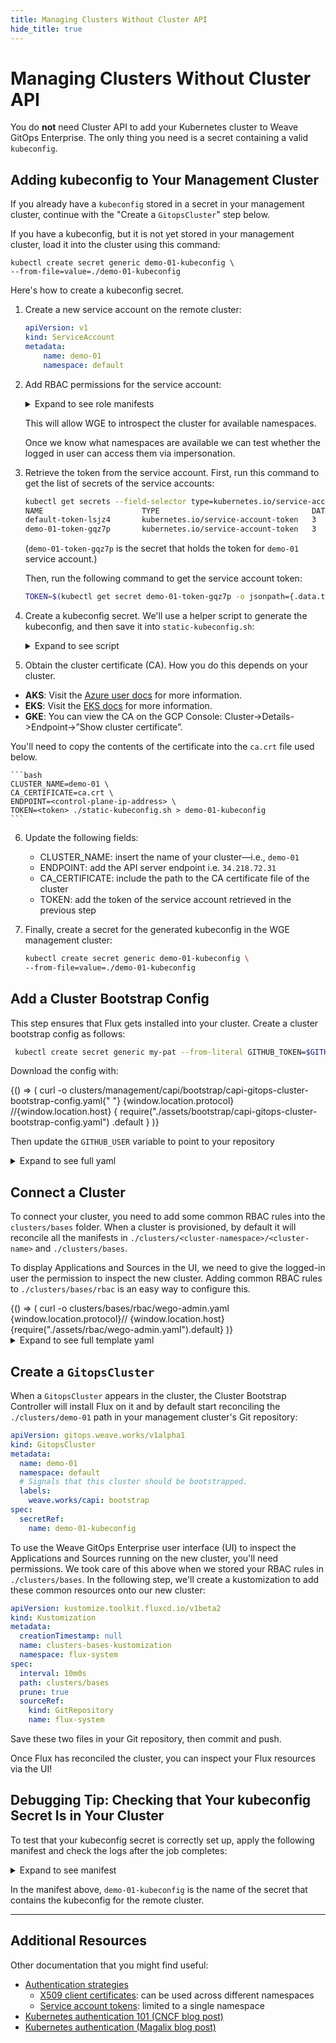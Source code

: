 ```yaml
---
title: Managing Clusters Without Cluster API
hide_title: true
---
```




# Managing Clusters Without Cluster API <TierLabel tiers="Enterprise" />

You do **not** need Cluster API to add your Kubernetes cluster to Weave GitOps Enterprise. The only thing you need is a secret containing a valid `kubeconfig`.


<Tabs groupId="have-a-secret" default>
<TabItem value="existing-kubeconfig-secret" label="Existing kubeconfig">

## Adding kubeconfig to Your Management Cluster

If you already have a `kubeconfig` stored in a secret in your management cluster, continue with the "Create a `GitopsCluster`" step below.

If you have a kubeconfig, but it is not yet stored in your management cluster, load it into the cluster using this command:

```
kubectl create secret generic demo-01-kubeconfig \
--from-file=value=./demo-01-kubeconfig
```

</TabItem>
<TabItem value="service-account-secret" label="How to create a kubeconfig for a ServiceAccount">

Here's how to create a kubeconfig secret.

1. Create a new service account on the remote cluster:

	```yaml
	apiVersion: v1
	kind: ServiceAccount
	metadata:
		name: demo-01
		namespace: default
	```

2. Add RBAC permissions for the service account:

	<details><summary>Expand to see role manifests</summary>

	```yaml
	---
	apiVersion: rbac.authorization.k8s.io/v1
	kind: ClusterRoleBinding
	metadata:
		name: impersonate-user-groups
	subjects:
		- kind: ServiceAccount
			name: wgesa
			namespace: default
	roleRef:
		kind: ClusterRole
		name: user-groups-impersonator
		apiGroup: rbac.authorization.k8s.io
	---
	apiVersion: rbac.authorization.k8s.io/v1
	kind: ClusterRole
	metadata:
		name: user-groups-impersonator
	rules:
		- apiGroups: [""]
			resources: ["users", "groups"]
			verbs: ["impersonate"]
		- apiGroups: [""]
			resources: ["namespaces"]
			verbs: ["get", "list"]
	```

	</details>

	This will allow WGE to introspect the cluster for available namespaces.

	Once we know what namespaces are available we can test whether the logged in user can access them via impersonation.

3. Retrieve the token from the service account. First, run this command to get the list of secrets of the service accounts:

	```bash
	kubectl get secrets --field-selector type=kubernetes.io/service-account-token
	NAME                      TYPE                                  DATA   AGE
	default-token-lsjz4       kubernetes.io/service-account-token   3      13d
	demo-01-token-gqz7p       kubernetes.io/service-account-token   3      99m
	```

	(`demo-01-token-gqz7p` is the secret that holds the token for `demo-01` service account.)

	Then, run the following command to get the service account token:

	```bash
	TOKEN=$(kubectl get secret demo-01-token-gqz7p -o jsonpath={.data.token} | base64 -d)
	```

4. Create a kubeconfig secret. We'll use a helper script to generate the kubeconfig, and then save it into `static-kubeconfig.sh`:

	<details><summary>Expand to see script</summary>

	```bash title="static-kubeconfig.sh"
	#!/bin/bash

	if [[ -z "$CLUSTER_NAME" ]]; then
			echo "Ensure CLUSTER_NAME has been set"
			exit 1
	fi

	if [[ -z "$CA_CERTIFICATE" ]]; then
			echo "Ensure CA_CERTIFICATE has been set to the path of the CA certificate"
			exit 1
	fi

	if [[ -z "$ENDPOINT" ]]; then
			echo "Ensure ENDPOINT has been set"
			exit 1
	fi

	if [[ -z "$TOKEN" ]]; then
			echo "Ensure TOKEN has been set"
			exit 1
	fi

	export CLUSTER_CA_CERTIFICATE=$(cat "$CA_CERTIFICATE" | base64)

	envsubst <<EOF
	apiVersion: v1
	kind: Config
	clusters:
	- name: $CLUSTER_NAME
		cluster:
			server: https://$ENDPOINT
			certificate-authority-data: $CLUSTER_CA_CERTIFICATE
	users:
	- name: $CLUSTER_NAME
		user:
			token: $TOKEN
	contexts:
	- name: $CLUSTER_NAME
		context:
			cluster: $CLUSTER_NAME
			user: $CLUSTER_NAME
	current-context: $CLUSTER_NAME

	EOF
	```

	</details>

5. Obtain the cluster certificate (CA). How you do this depends on your cluster.

- **AKS**: Visit the [Azure user docs](https://learn.microsoft.com/en-us/azure/aks/certificate-rotation) for more information.
- **EKS**: Visit the [EKS docs](https://docs.aws.amazon.com/eks/latest/userguide/cert-signing.html) for more information.
- **GKE**: You can view the CA on the GCP Console: Cluster->Details->Endpoint->”Show cluster certificate”.

You'll need to copy the contents of the certificate into the `ca.crt` file used below.

	```bash
	CLUSTER_NAME=demo-01 \
	CA_CERTIFICATE=ca.crt \
	ENDPOINT=<control-plane-ip-address> \
	TOKEN=<token> ./static-kubeconfig.sh > demo-01-kubeconfig
	```

6. Update the following fields:

	- CLUSTER_NAME: insert the name of your cluster—i.e., `demo-01`
	- ENDPOINT: add the API server endpoint i.e. `34.218.72.31`
	- CA_CERTIFICATE: include the path to the CA certificate file of the cluster
	- TOKEN: add the token of the service account retrieved in the previous step

7. Finally, create a secret for the generated kubeconfig in the WGE management cluster:

	```bash
	kubectl create secret generic demo-01-kubeconfig \
	--from-file=value=./demo-01-kubeconfig
	```

</TabItem>
</Tabs>

## Add a Cluster Bootstrap Config

This step ensures that Flux gets installed into your cluster. Create a cluster bootstrap config as follows:

```bash
 kubectl create secret generic my-pat --from-literal GITHUB_TOKEN=$GITHUB_TOKEN
```


Download the config with:

<BrowserOnly>
  {() => (
    <CodeBlock className="language-bash">
      curl -o
      clusters/management/capi/bootstrap/capi-gitops-cluster-bootstrap-config.yaml{" "}
      {window.location.protocol}
      //{window.location.host}
      {
        require("./assets/bootstrap/capi-gitops-cluster-bootstrap-config.yaml")
          .default
      }
    </CodeBlock>
  )}
</BrowserOnly>

Then update the `GITHUB_USER` variable to point to your repository

<details><summary>Expand to see full yaml</summary>

<CodeBlock
  title="clusters/management/capi/boostrap/capi-gitops-cluster-bootstrap-config.yaml"
  className="language-yaml"
>
  {CapiGitopsCDC}
</CodeBlock>

</details>

## Connect a Cluster

To connect your cluster, you need to add some common RBAC rules into the `clusters/bases` folder. When a cluster is provisioned, by default it will reconcile all the manifests in `./clusters/<cluster-namespace>/<cluster-name>` and `./clusters/bases`.

To display Applications and Sources in the UI, we need to give the logged-in user the permission to inspect the new cluster. Adding common RBAC rules to `./clusters/bases/rbac` is an easy way to configure this.


<BrowserOnly>
  {() => (
    <CodeBlock className="language-bash">
      curl -o clusters/bases/rbac/wego-admin.yaml {window.location.protocol}//
      {window.location.host}
      {require("./assets/rbac/wego-admin.yaml").default}
    </CodeBlock>
  )}
</BrowserOnly>

<details><summary>Expand to see full template yaml</summary>

<CodeBlock
  title="clusters/bases/rbac/wego-admin.yaml"
  className="language-yaml"
>
  {WegoAdmin}
</CodeBlock>

</details>

## Create a `GitopsCluster`

When a `GitopsCluster` appears in the cluster, the Cluster Bootstrap Controller will install Flux on it and by default start reconciling the `./clusters/demo-01` path in your management cluster's Git repository:

```yaml title="./clusters/management/clusters/demo-01.yaml"
apiVersion: gitops.weave.works/v1alpha1
kind: GitopsCluster
metadata:
  name: demo-01
  namespace: default
  # Signals that this cluster should be bootstrapped.
  labels:
    weave.works/capi: bootstrap
spec:
  secretRef:
    name: demo-01-kubeconfig
```

To use the Weave GitOps Enterprise user interface (UI) to inspect the Applications and Sources running on the new cluster, you'll need permissions. We took care of this above when we stored your RBAC rules in `./clusters/bases`. In the following step, we'll create a kustomization to add these common resources onto our new cluster:

```yaml title="./clusters/demo-01/clusters-bases-kustomization.yaml"
apiVersion: kustomize.toolkit.fluxcd.io/v1beta2
kind: Kustomization
metadata:
  creationTimestamp: null
  name: clusters-bases-kustomization
  namespace: flux-system
spec:
  interval: 10m0s
  path: clusters/bases
  prune: true
  sourceRef:
    kind: GitRepository
    name: flux-system
```

Save these two files in your Git repository, then commit and push.

Once Flux has reconciled the cluster, you can inspect your Flux resources via the UI!

## Debugging Tip: Checking that Your kubeconfig Secret Is in Your Cluster

To test that your kubeconfig secret is correctly set up, apply the following manifest and check the logs after the job completes:

<details><summary>Expand to see manifest</summary>

```yaml
---
apiVersion: batch/v1
kind: Job
metadata:
  name: kubectl
spec:
  ttlSecondsAfterFinished: 30
  template:
    spec:
      containers:
        - name: kubectl
          image: bitnami/kubectl
          args:
            [
              "get",
              "pods",
              "-n",
              "kube-system",
              "--kubeconfig",
              "/etc/kubeconfig/value",
            ]
          volumeMounts:
            - name: kubeconfig
              mountPath: "/etc/kubeconfig"
              readOnly: true
      restartPolicy: Never
      volumes:
        - name: kubeconfig
          secret:
            secretName: demo-01-kubeconfig
            optional: false
```

</details>

In the manifest above, `demo-01-kubeconfig` is the name of the secret that contains the kubeconfig for the remote cluster.

---

## Additional Resources

Other documentation that you might find useful:

- [Authentication strategies](https://kubernetes.io/docs/reference/access-authn-authz/authentication/#authentication-strategies)
  - [X509 client certificates](https://kubernetes.io/docs/reference/access-authn-authz/authentication/#x509-client-certs): can be used across different namespaces
  - [Service account tokens](https://kubernetes.io/docs/reference/access-authn-authz/authentication/#service-account-tokens): limited to a single namespace
- [Kubernetes authentication 101 (CNCF blog post)](https://www.cncf.io/blog/2020/07/31/kubernetes-rbac-101-authentication/)
- [Kubernetes authentication (Magalix blog post)](https://www.magalix.com/blog/kubernetes-authentication)
